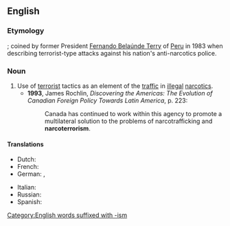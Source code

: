 ==English==
{{wikipedia}}

===Etymology===
{{prefix|en|narco|terrorism}}; coined by former President [[w:Fernando Belaúnde Terry|Fernando Belaúnde Terry]] of [[Peru]] in 1983 when describing terrorist-type attacks against his nation's anti-narcotics police.

===Noun===
{{en-noun|-}}

# Use of [[terrorist]] tactics as an element of the [[traffic]] in [[illegal]] [[narcotic]]s.
#* '''1993''', James Rochlin, ''Discovering the Americas: The Evolution of Canadian Foreign Policy Towards Latin America'', p. 223:
#*: Canada has continued to work within this agency to promote a multilateral solution to the problems of narcotrafficking and '''narcoterrorism'''.

====Translations====
{{trans-top|terrorism as a factor in narcotrafficking}}
* Dutch: {{t+|nl|narcoterrorisme}}
* French: {{t+|fr|narcoterrorisme|m}}
* German: {{t|de|Drogenterrorismus|m}}, {{t|de|Narcoterrorismus|m}}
{{trans-mid}}
* Italian: {{t+|it|narcoterrorismo|m}}
* Russian: {{t+|ru|наркотеррори́зм|m}}
* Spanish: {{t|es|narcoterrorismo|m}}
{{trans-bottom}}

[[Category:English words suffixed with -ism]]